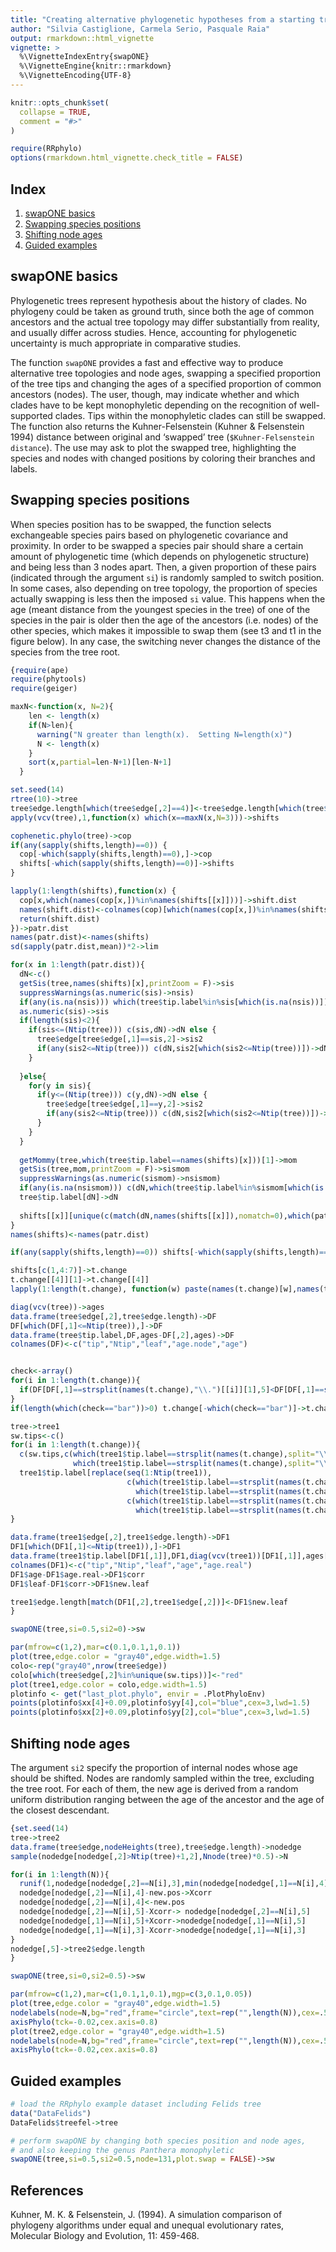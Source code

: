 ---
title: "Creating alternative phylogenetic hypotheses from a starting tree"
author: "Silvia Castiglione, Carmela Serio, Pasquale Raia"
output: rmarkdown::html_vignette
vignette: >
  %\VignetteIndexEntry{swapONE}
  %\VignetteEngine{knitr::rmarkdown}
  %\VignetteEncoding{UTF-8}
---

```{r, include = FALSE}
knitr::opts_chunk$set(
  collapse = TRUE,
  comment = "#>"
)

require(RRphylo)
options(rmarkdown.html_vignette.check_title = FALSE)
```

## Index
1. [swapONE basics](#basics)
2. [Swapping species positions](#species)
3. [Shifting node ages](#nodes)
4. [Guided examples](#examples)


## swapONE basics {#basics}
Phylogenetic trees represent hypothesis about the history of clades. No phylogeny could be taken as ground truth, since both the age of common ancestors and the actual tree topology may differ substantially from reality, and usually differ across studies. Hence, accounting for phylogenetic uncertainty is much appropriate in comparative studies. 

The function `swapONE` provides a fast and effective way to produce alternative tree topologies and node ages, swapping a specified proportion of the tree tips and changing the ages of a specified proportion of common ancestors (nodes). The user, though, may indicate whether and which clades have to be kept monophyletic depending on the recognition of well-supported clades. Tips within the monophyletic clades can still be swapped. The function also returns the Kuhner-Felsenstein (Kuhner & Felsenstein 1994) distance between original and 'swapped' tree (`$Kuhner-Felsenstein distance`). The use may ask to plot the swapped tree, highlighting the species and nodes with changed positions by coloring their branches and labels.


## Swapping species positions {#species}
When species position has to be swapped, the function selects exchangeable species pairs based on phylogenetic covariance and proximity. In order to be swapped a species pair should share a certain amount of phylogenetic time (which depends on phylogenetic structure) and being less than 3 nodes apart. Then, a given proportion of these pairs (indicated through the argument `si`) is randomly sampled to switch position. In some cases, also depending on tree topology, the proportion of species actually swapping is less then the imposed `si` value. This happens when the age (meant distance from the youngest species in the tree) of one of the species in the pair is older then the age of the ancestors (i.e. nodes) of the other species, which makes it impossible to swap them (see t3 and t1 in the figure below).
In any case, the switching never changes the distance of the species from the tree root.
```{r echo=3,fig.dim=c(6,3), message=FALSE, warning=FALSE, dpi=200, out.width='98%',fig.align="center"}
{require(ape)
require(phytools)
require(geiger)

maxN<-function(x, N=2){
    len <- length(x)
    if(N>len){
      warning("N greater than length(x).  Setting N=length(x)")
      N <- length(x)
    }
    sort(x,partial=len-N+1)[len-N+1]
  }

set.seed(14)
rtree(10)->tree
tree$edge.length[which(tree$edge[,2]==4)]<-tree$edge.length[which(tree$edge[,2]==4)]-0.2
apply(vcv(tree),1,function(x) which(x==maxN(x,N=3)))->shifts

cophenetic.phylo(tree)->cop
if(any(sapply(shifts,length)==0)) {
  cop[-which(sapply(shifts,length)==0),]->cop
  shifts[-which(sapply(shifts,length)==0)]->shifts
}

lapply(1:length(shifts),function(x) {
  cop[x,which(names(cop[x,])%in%names(shifts[[x]]))]->shift.dist
  names(shift.dist)<-colnames(cop)[which(names(cop[x,])%in%names(shifts[[x]]))]
  return(shift.dist)
})->patr.dist
names(patr.dist)<-names(shifts)
sd(sapply(patr.dist,mean))*2->lim

for(x in 1:length(patr.dist)){
  dN<-c()
  getSis(tree,names(shifts)[x],printZoom = F)->sis
  suppressWarnings(as.numeric(sis)->nsis)
  if(any(is.na(nsis))) which(tree$tip.label%in%sis[which(is.na(nsis))])->sis[which(is.na(nsis))]
  as.numeric(sis)->sis
  if(length(sis)<2){
    if(sis<=(Ntip(tree))) c(sis,dN)->dN else {
      tree$edge[tree$edge[,1]==sis,2]->sis2
      if(any(sis2<=Ntip(tree))) c(dN,sis2[which(sis2<=Ntip(tree))])->dN
    }
    
  }else{
    for(y in sis){
      if(y<=(Ntip(tree))) c(y,dN)->dN else {
        tree$edge[tree$edge[,1]==y,2]->sis2
        if(any(sis2<=Ntip(tree))) c(dN,sis2[which(sis2<=Ntip(tree))])->dN
      }
    }
  }
  
  getMommy(tree,which(tree$tip.label==names(shifts)[x]))[1]->mom
  getSis(tree,mom,printZoom = F)->sismom
  suppressWarnings(as.numeric(sismom)->nsismom)
  if(any(is.na(nsismom))) c(dN,which(tree$tip.label%in%sismom[which(is.na(nsismom))]))->dN
  tree$tip.label[dN]->dN
  
  shifts[[x]][unique(c(match(dN,names(shifts[[x]]),nomatch=0),which(patr.dist[[x]]<lim)))]->shifts[[x]]
}
names(shifts)<-names(patr.dist)

if(any(sapply(shifts,length)==0)) shifts[-which(sapply(shifts,length)==0)]->shifts

shifts[c(1,4:7)]->t.change
t.change[[4]][1]->t.change[[4]]
lapply(1:length(t.change), function(w) paste(names(t.change)[w],names(t.change[[w]]),sep="."))->names(t.change)

diag(vcv(tree))->ages
data.frame(tree$edge[,2],tree$edge.length)->DF
DF[which(DF[,1]<=Ntip(tree)),]->DF
data.frame(tree$tip.label,DF,ages-DF[,2],ages)->DF
colnames(DF)<-c("tip","Ntip","leaf","age.node","age")


check<-array()
for(i in 1:length(t.change)){
  if(DF[DF[,1]==strsplit(names(t.change),"\\.")[[i]][1],5]<DF[DF[,1]==strsplit(names(t.change),"\\.")[[i]][2],4] | DF[DF[,1]==strsplit(names(t.change),"\\.")[[i]][2],5]<DF[DF[,1]==strsplit(names(t.change),"\\.")[[i]][1],4]) check[i]<-"bar" else check[i]<-"good"
}
if(length(which(check=="bar"))>0) t.change[-which(check=="bar")]->t.change

tree->tree1
sw.tips<-c()
for(i in 1:length(t.change)){
  c(sw.tips,c(which(tree1$tip.label==strsplit(names(t.change),split="\\.")[[i]][1]),
              which(tree1$tip.label==strsplit(names(t.change),split="\\.")[[i]][2])))->sw.tips
  tree1$tip.label[replace(seq(1:Ntip(tree1)),
                          c(which(tree1$tip.label==strsplit(names(t.change),split="\\.")[[i]][1]),
                            which(tree1$tip.label==strsplit(names(t.change),split="\\.")[[i]][2])),
                          c(which(tree1$tip.label==strsplit(names(t.change),split="\\.")[[i]][2]),
                            which(tree1$tip.label==strsplit(names(t.change),split="\\.")[[i]][1])))]->tree1$tip.label
}

data.frame(tree1$edge[,2],tree1$edge.length)->DF1
DF1[which(DF1[,1]<=Ntip(tree1)),]->DF1
data.frame(tree1$tip.label[DF1[,1]],DF1,diag(vcv(tree1))[DF1[,1]],ages[match(tree1$tip.label[DF1[,1]],names(ages))])->DF1
colnames(DF1)<-c("tip","Ntip","leaf","age","age.real")
DF1$age-DF1$age.real->DF1$corr
DF1$leaf-DF1$corr->DF1$new.leaf

tree1$edge.length[match(DF1[,2],tree1$edge[,2])]<-DF1$new.leaf
}

swapONE(tree,si=0.5,si2=0)->sw

par(mfrow=c(1,2),mar=c(0.1,0.1,1,0.1))
plot(tree,edge.color = "gray40",edge.width=1.5)
colo<-rep("gray40",nrow(tree$edge))
colo[which(tree$edge[,2]%in%unique(sw.tips))]<-"red"
plot(tree1,edge.color = colo,edge.width=1.5)
plotinfo <- get("last_plot.phylo", envir = .PlotPhyloEnv)
points(plotinfo$xx[4]+0.09,plotinfo$yy[4],col="blue",cex=3,lwd=1.5)
points(plotinfo$xx[2]+0.09,plotinfo$yy[2],col="blue",cex=3,lwd=1.5)
```

## Shifting node ages {#nodes}
The argument `si2` specify the proportion of internal nodes whose age should be shifted. Nodes are randomly sampled within the tree, excluding the tree root. For each of them, the new age is derived from a random uniform distribution ranging between the age of the ancestor and the age of the closest descendant.

```{r echo=3,fig.dim=c(6,3), message=FALSE, warning=FALSE, dpi=200, out.width='98%',fig.align="center"}
{set.seed(14)
tree->tree2
data.frame(tree$edge,nodeHeights(tree),tree$edge.length)->nodedge
sample(nodedge[nodedge[,2]>Ntip(tree)+1,2],Nnode(tree)*0.5)->N

for(i in 1:length(N)){
  runif(1,nodedge[nodedge[,2]==N[i],3],min(nodedge[nodedge[,1]==N[i],4]))->new.pos
  nodedge[nodedge[,2]==N[i],4]-new.pos->Xcorr
  nodedge[nodedge[,2]==N[i],4]<-new.pos
  nodedge[nodedge[,2]==N[i],5]-Xcorr-> nodedge[nodedge[,2]==N[i],5]
  nodedge[nodedge[,1]==N[i],5]+Xcorr->nodedge[nodedge[,1]==N[i],5]
  nodedge[nodedge[,1]==N[i],3]-Xcorr->nodedge[nodedge[,1]==N[i],3]
}
nodedge[,5]->tree2$edge.length
}

swapONE(tree,si=0,si2=0.5)->sw

par(mfrow=c(1,2),mar=c(1,0.1,1,0.1),mgp=c(3,0.1,0.05))
plot(tree,edge.color = "gray40",edge.width=1.5)
nodelabels(node=N,bg="red",frame="circle",text=rep("",length(N)),cex=.5)
axisPhylo(tck=-0.02,cex.axis=0.8)
plot(tree2,edge.color = "gray40",edge.width=1.5)
nodelabels(node=N,bg="red",frame="circle",text=rep("",length(N)),cex=.5)
axisPhylo(tck=-0.02,cex.axis=0.8)
```


## Guided examples
```{r message=FALSE, warning=FALSE}
# load the RRphylo example dataset including Felids tree
data("DataFelids")
DataFelids$treefel->tree

# perform swapONE by changing both species position and node ages, 
# and also keeping the genus Panthera monophyletic
swapONE(tree,si=0.5,si2=0.5,node=131,plot.swap = FALSE)->sw

```

## References
Kuhner, M. K. & Felsenstein, J. (1994). A simulation comparison of phylogeny algorithms under equal and unequal evolutionary rates, Molecular Biology and Evolution, 11: 459-468.
